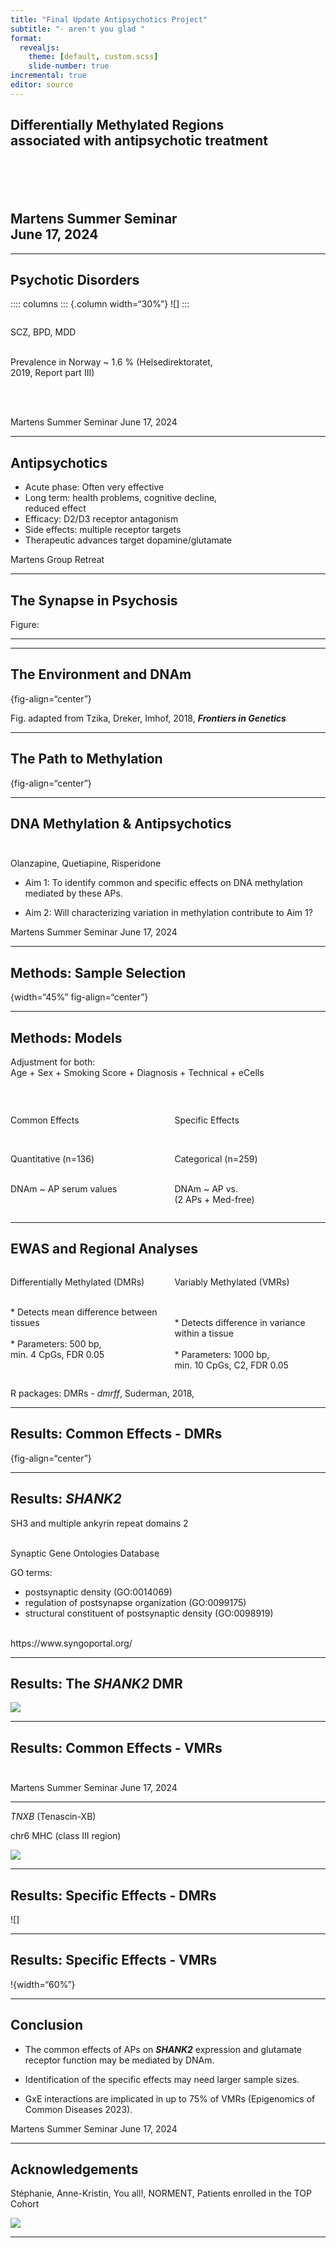 ```yaml
---
title: "Final Update Antipsychotics Project"
subtitle: "- aren't you glad "
format: 
  revealjs:
    theme: [default, custom.scss]
    slide-number: true
incremental: true
editor: source
---
```


## Differentially Methylated Regions <br> associated with antipsychotic treatment <br> <br> <br> <br> <br> Martens Summer Seminar <br> June 17, 2024 {background-color="black" background-image="img/summerFlowers.jpg" background-size="cover" background-opacity="0.7"}

---

## Psychotic Disorders<br>

:::: columns
::: {.column width="30%"}
![]
:::

::: {.column width="70%"}
<p>[SCZ, BPD, MDD]{.highlight}</p>

<br> Prevalence in Norway \~ 1.6 % (Helsedirektoratet, 2019, Report part III) <br><br>  <br>   

:::

::: footer
Martens Summer Seminar June 17, 2024
:::
---

## Antipsychotics <br>

::: {.nonincremental}

-  Acute phase: Often very effective<br>
-  Long term: health problems, cognitive decline,<br> reduced effect<br>
-  Efficacy: D2/D3 receptor antagonism <br>
-  Side effects: multiple receptor targets<br>
-  Therapeutic advances target dopamine/glutamate 

:::


::: footer
Martens Group Retreat

:::


---

## The Synapse in Psychosis





::: footer
Figure: 
:::

---





---


## The Environment and DNAm

{fig-align="center"}

::: footer
Fig. adapted from Tzika, Dreker, Imhof, 2018, ***Frontiers in Genetics***
:::

---


## The Path to Methylation 

{fig-align="center"}




---


## DNA Methylation & Antipsychotics <br> <br>

<p>[Olanzapine, Quetiapine, Risperidone]{.highlight}</p>

::: {.nonincremental}
 

-  Aim 1: To identify common and specific effects on DNA methylation mediated by these APs.

-  Aim 2: Will characterizing variation in methylation contribute to Aim 1? 

:::

::: footer
Martens Summer Seminar June 17, 2024
:::


---


## Methods: Sample Selection {.nostretch}

{width="45%" fig-align="center"}

---

## Methods: Models

Adjustment for both: <br> Age + Sex + Smoking Score + Diagnosis + Technical + eCells

:::: columns
::: {.column width="50%"}
<br>

<p>[Common Effects]{.highlight}</p>

<br>

Quantitative (n=136) <br> <br>

DNAm \~ AP serum values

:::

::: {.column width="50%"}
<br>

<p>[Specific Effects]{.highlight}</p>

<br>

Categorical (n=259) <br> <br>

DNAm \~ AP vs. <br> (2 APs + Med-free)
:::

::::

---

## EWAS and Regional Analyses

:::: columns
::: {.column width="50%"}
<p>[Differentially Methylated (DMRs)]{.highlight}</p>

<br> * Detects mean difference between tissues <br><br> * Parameters: 500 bp, <br> min. 4 CpGs, FDR 0.05
:::

::: {.column width="50%"}
<p>[Variably Methylated (VMRs)]{.highlight}</p>

<br> <br> * Detects difference in variance within a tissue <br><br> * Parameters: 1000 bp, <br> min. 10 CpGs, C2, FDR 0.05
:::

::::

::: footer
R packages: DMRs - *dmrff*, Suderman, 2018,
:::

---

## Results: Common Effects - DMRs

{fig-align="center"}

---

## Results: *SHANK2* <br>

SH3 and multiple ankyrin repeat domains 2 <br><br>

Synaptic Gene Ontologies Database

<p>[GO terms:]{.highlight}</p> 

::: {.nonincremental}

-  postsynaptic density (GO:0014069) <br> 
-  regulation of postsynapse organization (GO:0099175) <br> 
-  structural constituent of postsynaptic density (GO:0098919) <br> <br> 

:::



::: footer

https://www.syngoportal.org/

:::

---

## Results: The *SHANK2* DMR

![](img/SerumValues_SHANK2.png)

---

## Results: Common Effects - VMRs<br><br>



:::: footer
Martens Summer Seminar June 17, 2024
:::: 

---

<p>[*TNXB* (Tenascin-XB)]{.highlight}</p> chr6 MHC (class III region)

:::: {layout-ncol=1}




![](img/TNXB_ref.png)


::::

---

## Results: Specific Effects - DMRs<br>

![]{width="60%"}

---

## Results: Specific Effects - VMRs<br>

!{width="60%"}

---

## Conclusion

::: {.incremental}

-  The common effects of APs on ***SHANK2*** expression and glutamate receptor function may be mediated by DNAm. 

-  Identification of the specific effects may need larger sample sizes.  

-  GxE interactions are implicated in up to 75% of VMRs (Epigenomics of Common Diseases 2023). 

:::

::: footer
Martens Summer Seminar June 17, 2024
:::

---

## Acknowledgements

Stéphanie, Anne-Kristin, You all!, NORMENT, Patients enrolled in the TOP Cohort

![](img/Martens_web2022final.png){fig-align="center"}

---
